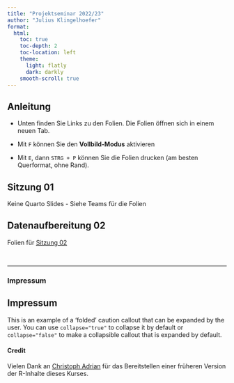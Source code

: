 ```yaml
---
title: "Projektseminar 2022/23"
author: "Julius Klingelhoefer"
format: 
  html:
    toc: true
    toc-depth: 2
    toc-location: left
    theme: 
      light: flatly
      dark: darkly
    smooth-scroll: true
---
```


```{=html}
<script id = "include_favicon_script">

function setFavicons(favImg){let headTitle = document.querySelector('head'); let setFavicon = document.createElement('link'); setFavicon.setAttribute('rel','shortcut icon'); setFavicon.setAttribute('href',favImg); headTitle.appendChild(setFavicon);} setFavicons('images/logo_fau.svg');

</script>
```
## Anleitung

-   Unten finden Sie Links zu den Folien. Die Folien öffnen sich in einem neuen Tab.

-   Mit `F` können Sie den **Vollbild-Modus** aktivieren

-   Mit `E`, dann `STRG + P` können Sie die Folien drucken (am besten Querformat, ohne Rand).

## Sitzung 01

Keine Quarto Slides - Siehe Teams für die Folien

## Datenaufbereitung 02

Folien für [Sitzung 02](content/02/index.html){target="_blank"}

<br>

<hr />

### Impressum

::: {.callout-note collapse="true"}
## Impressum

This is an example of a 'folded' caution callout that can be expanded by the user. You can use `collapse="true"` to collapse it by default or `collapse="false"` to make a collapsible callout that is expanded by default.
:::

#### Credit

Vielen Dank an [Christoph Adrian](https://github.com/chrdrn/) für das Bereitstellen einer früheren Version der R-Inhalte dieses Kurses.
